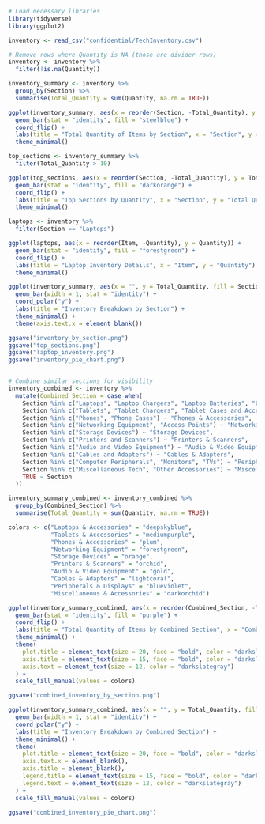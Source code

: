 ```r
# Load necessary libraries
library(tidyverse)
library(ggplot2)

inventory <- read_csv("confidential/TechInventory.csv")

# Remove rows where Quantity is NA (those are divider rows)
inventory <- inventory %>%
  filter(!is.na(Quantity))

inventory_summary <- inventory %>%
  group_by(Section) %>%
  summarise(Total_Quantity = sum(Quantity, na.rm = TRUE))

ggplot(inventory_summary, aes(x = reorder(Section, -Total_Quantity), y = Total_Quantity)) +
  geom_bar(stat = "identity", fill = "steelblue") +
  coord_flip() +
  labs(title = "Total Quantity of Items by Section", x = "Section", y = "Total Quantity") +
  theme_minimal()

top_sections <- inventory_summary %>%
  filter(Total_Quantity > 10)

ggplot(top_sections, aes(x = reorder(Section, -Total_Quantity), y = Total_Quantity)) +
  geom_bar(stat = "identity", fill = "darkorange") +
  coord_flip() +
  labs(title = "Top Sections by Quantity", x = "Section", y = "Total Quantity") +
  theme_minimal()

laptops <- inventory %>%
  filter(Section == "Laptops")

ggplot(laptops, aes(x = reorder(Item, -Quantity), y = Quantity)) +
  geom_bar(stat = "identity", fill = "forestgreen") +
  coord_flip() +
  labs(title = "Laptop Inventory Details", x = "Item", y = "Quantity") +
  theme_minimal()

ggplot(inventory_summary, aes(x = "", y = Total_Quantity, fill = Section)) +
  geom_bar(width = 1, stat = "identity") +
  coord_polar("y") +
  labs(title = "Inventory Breakdown by Section") +
  theme_minimal() +
  theme(axis.text.x = element_blank())

ggsave("inventory_by_section.png")
ggsave("top_sections.png")
ggsave("laptop_inventory.png")
ggsave("inventory_pie_chart.png")

```

```r

```

```r

# Combine similar sections for visibility
inventory_combined <- inventory %>%
  mutate(Combined_Section = case_when(
    Section %in% c("Laptops", "Laptop Chargers", "Laptop Batteries", "Laptop Accessories") ~ "Laptops & Accessories",
    Section %in% c("Tablets", "Tablet Chargers", "Tablet Cases and Accessories") ~ "Tablets & Accessories",
    Section %in% c("Phones", "Phone Cases") ~ "Phones & Accessories",
    Section %in% c("Networking Equipment", "Access Points") ~ "Networking Equipment",
    Section %in% c("Storage Devices") ~ "Storage Devices",
    Section %in% c("Printers and Scanners") ~ "Printers & Scanners",
    Section %in% c("Audio and Video Equipment") ~ "Audio & Video Equipment",
    Section %in% c("Cables and Adapters") ~ "Cables & Adapters",
    Section %in% c("Computer Peripherals", "Monitors", "TVs") ~ "Peripherals & Displays",
    Section %in% c("Miscellaneous Tech", "Other Accessories") ~ "Miscellaneous & Accessories",
    TRUE ~ Section
  ))

inventory_summary_combined <- inventory_combined %>%
  group_by(Combined_Section) %>%
  summarise(Total_Quantity = sum(Quantity, na.rm = TRUE))

colors <- c("Laptops & Accessories" = "deepskyblue",
            "Tablets & Accessories" = "mediumpurple",
            "Phones & Accessories" = "plum",
            "Networking Equipment" = "forestgreen",
            "Storage Devices" = "orange",
            "Printers & Scanners" = "orchid",
            "Audio & Video Equipment" = "gold",
            "Cables & Adapters" = "lightcoral",
            "Peripherals & Displays" = "blueviolet",
            "Miscellaneous & Accessories" = "darkorchid")

ggplot(inventory_summary_combined, aes(x = reorder(Combined_Section, -Total_Quantity), y = Total_Quantity)) +
  geom_bar(stat = "identity", fill = "purple") +
  coord_flip() +
  labs(title = "Total Quantity of Items by Combined Section", x = "Combined Section", y = "Total Quantity") +
  theme_minimal() +
  theme(
    plot.title = element_text(size = 20, face = "bold", color = "darkslateblue"),
    axis.title = element_text(size = 15, face = "bold", color = "darkslateblue"),
    axis.text = element_text(size = 12, color = "darkslategray")
  ) +
  scale_fill_manual(values = colors)

ggsave("combined_inventory_by_section.png")

ggplot(inventory_summary_combined, aes(x = "", y = Total_Quantity, fill = Combined_Section)) +
  geom_bar(width = 1, stat = "identity") +
  coord_polar("y") +
  labs(title = "Inventory Breakdown by Combined Section") +
  theme_minimal() +
  theme(
    plot.title = element_text(size = 20, face = "bold", color = "darkslateblue"),
    axis.text.x = element_blank(),
    axis.title = element_blank(),
    legend.title = element_text(size = 15, face = "bold", color = "darkslateblue"),
    legend.text = element_text(size = 12, color = "darkslategray")
  ) +
  scale_fill_manual(values = colors)

ggsave("combined_inventory_pie_chart.png")

```

